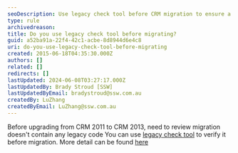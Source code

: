```yaml
---
seoDescription: Use legacy check tool before CRM migration to ensure a smooth upgrade and avoid potential issues with outdated code.
type: rule
archivedreason:
title: Do you use legacy check tool before migrating?
guid: a52ba91a-22f4-42c1-acbe-8d8944d6e4c8
uri: do-you-use-legacy-check-tool-before-migrating
created: 2015-06-18T04:35:30.000Z
authors: []
related: []
redirects: []
lastUpdated: 2024-06-08T03:27:17.000Z
lastUpdatedBy: Brady Stroud [SSW]
lastUpdatedByEmail: bradystroud@ssw.com.au
createdBy: LuZhang
createdByEmail: LuZhang@ssw.com.au
---
```


Before upgrading from CRM 2011 to CRM 2013, need to review migration doesn't contain any legacy code
You can use [legacy check tool](http://go.microsoft.com/fwlink/p/?LinkID=309565) to verify it before migration. More detail can be found [here](https://powerobjects.com/development/legacy-feature-check-tool-prepare-crm-2013/)

